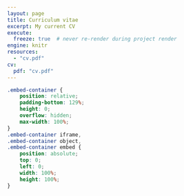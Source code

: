 ```yaml
---
layout: page
title: Curriculum vitae
excerpt: My current CV
execute:
  freeze: true  # never re-render during project render
engine: knitr 
resources:
  - "cv.pdf"
cv:
  pdf: "cv.pdf"
---
```


```css
.embed-container {
    position: relative;
    padding-bottom: 129%;
    height: 0;
    overflow: hidden;
    max-width: 100%;
}
.embed-container iframe,
.embed-container object,
.embed-container embed {
    position: absolute;
    top: 0;
    left: 0;
    width: 100%;
    height: 100%;
}
```



```{=html}
<div  style="margin: 30px; text-align: center;">
<a class="btn btn-primary" href="https://github.com/z-Amy0422/pet-date" role="button" target="_blank" style="padding: 15px 30px;"></a>
</div>
```
